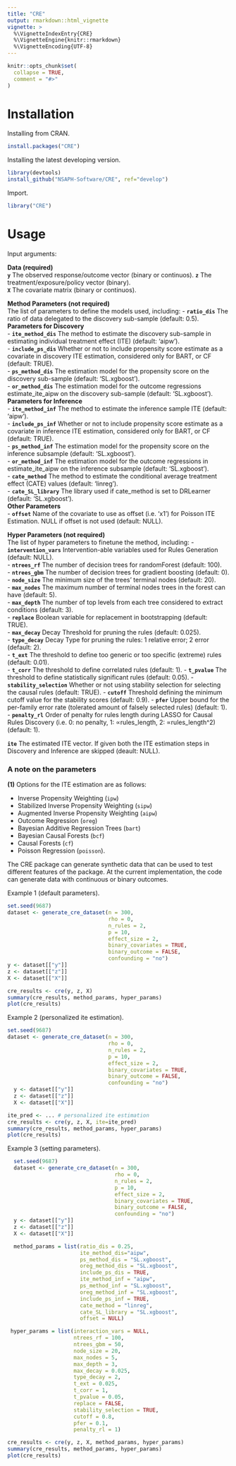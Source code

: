 ```yaml
---
title: "CRE"
output: rmarkdown::html_vignette
vignette: >
  %\VignetteIndexEntry{CRE}
  %\VignetteEngine{knitr::rmarkdown}
  %\VignetteEncoding{UTF-8}
---
```


```r
knitr::opts_chunk$set(
  collapse = TRUE,
  comment = "#>"
)
```

# Installation

Installing from CRAN.

```r
install.packages("CRE")
```

Installing the latest developing version. 

```r
library(devtools)
install_github("NSAPH-Software/CRE", ref="develop")
```

Import.

```r
library("CRE")
```

# Usage

Input arguments:

__Data (required)__   
**`y`** The observed response/outcome vector (binary or continuos).
**`z`** The treatment/exposure/policy vector (binary).    
**`X`** The covariate matrix (binary or continuos).    

__Method Parameters (not required)__    
The list of parameters to define the models used, including:
- **`ratio_dis`** The ratio of data delegated to the discovery sub-sample (default: 0.5). 
__Parameters for Discovery__           
- **`ite_method_dis`** The method to estimate the discovery sub-sample in estimating individual treatment effect (ITE) (default: 'aipw').    
- **`include_ps_dis`**  Whether or not to include propensity score estimate as a covariate in discovery ITE estimation, considered only for BART, or CF (default: TRUE).    
- **`ps_method_dis`** The estimation model for the propensity score on the discovery sub-sample (default: 'SL.xgboost').     
- **`or_method_dis`** The estimation model for the outcome regressions estimate_ite_aipw on the discovery sub-sample (default: 'SL.xgboost').      
__Parameters for Inference__     
- **`ite_method_inf`** The method to estimate the inference sample ITE (default: 'aipw').    
- **`include_ps_inf`** Whether or not to include propensity score estimate as a covariate in inference ITE estimation, considered only for BART, or CF (default: TRUE).     
- **`ps_method_inf`** The estimation model for the propensity score on the inference subsample (default: 'SL.xgboost').     
- **`or_method_inf`** The estimation model for the outcome regressions in estimate_ite_aipw on the inference subsample (default: 'SL.xgboost').     
- **`cate_method`** The method to estimate the conditional average treatment effect (CATE) values (default: 'linreg').     
- **`cate_SL_library`** The library used if cate_method is set to DRLearner (default: 'SL.xgboost').    
__Other Parameters__        
- **`offset`** Name of the covariate to use as offset (i.e. 'x1') for Poisson ITE Estimation. NULL if offset is not used (default: NULL).

__Hyper Parameters (not required)__     
The list of hyper parameters to finetune the method, including:
- **`intervention_vars`** Intervention-able variables used for Rules Generation (default: NULL).     
- **`ntrees_rf`** The number of decision trees for randomForest (default: 100).     
- **`ntrees_gbm`** The number of decision trees for gradient boosting (default: 0).     
- **`node_size`** The minimum size of the trees' terminal nodes (default: 20).      
- **`max_nodes`** The maximum number of terminal nodes trees in the forest can have (default: 5).    
- **`max_depth`** The number of top levels from each tree considered to extract conditions (default: 3).    
- **`replace`** Boolean variable for replacement in bootstrapping (default: TRUE).     
- **`max_decay`** Decay Threshold for pruning the rules (default: 0.025).     
- **`type_decay`** Decay Type for pruning the rules: 1 relative error; 2 error (default: 2).     
- **`t_ext`** The threshold to define too generic or too specific (extreme) rules (default: 0.01).     
- **`t_corr`** The threshold to define correlated rules (default: 1). 
- **`t_pvalue`** The threshold to define statistically significant rules (default: 0.05).
- **`stability_selection`** Whether or not using stability selection for selecting the causal rules (default: TRUE).
- **`cutoff`** Threshold defining the minimum cutoff value for the stability scores (default: 0.9).
- **`pfer`** Upper bound for the per-family error rate (tolerated amount of falsely selected rules) (default: 1).
- **`penalty_rl`** Order of penalty for rules length during LASSO for Causal
Rules Discovery (i.e. 0: no penalty, 1: ∝rules_length, 2: ∝rules_length^2) (default: 1).

**`ite`** The estimated ITE vector. If given both the ITE estimation steps in Discovery and Inference are skipped (deault: NULL).

### A note on the parameters

**(1)** Options for the ITE estimation are as follows: 

- Inverse Propensity Weighting (`ipw`)
- Stabilized Inverse Propensity Weighting (`sipw`)
- Augmented Inverse Propensity Weighting (`aipw`)
- Outcome Regression (`oreg`)
- Bayesian Additive Regression Trees (`bart`)
- Bayesian Causal Forests (`bcf`)
- Causal Forests (`cf`)
- Poisson Regression (`poisson`).


The CRE package can generate synthetic data that can be used to test different features of the package. At the current implementation, the code can generate data with continuous or binary outcomes. 

Example 1 (default parameters).
```R
set.seed(9687)
dataset <- generate_cre_dataset(n = 300, 
                                rho = 0, 
                                n_rules = 2, 
                                p = 10,
                                effect_size = 2, 
                                binary_covariates = TRUE,
                                binary_outcome = FALSE,
                                confounding = "no")
y <- dataset[["y"]]
z <- dataset[["z"]]
X <- dataset[["X"]]

cre_results <- cre(y, z, X)
summary(cre_results, method_params, hyper_params)
plot(cre_results)
```

Example 2 (personalized ite estimation).
```R
set.seed(9687)
dataset <- generate_cre_dataset(n = 300, 
                                rho = 0, 
                                n_rules = 2, 
                                p = 10,
                                effect_size = 2, 
                                binary_covariates = TRUE,
                                binary_outcome = FALSE,
                                confounding = "no")
  y <- dataset[["y"]]
  z <- dataset[["z"]]
  X <- dataset[["X"]]

ite_pred <- ... # personalized ite estimation
cre_results <- cre(y, z, X, ite=ite_pred)
summary(cre_results, method_params, hyper_params)
plot(cre_results)
```


Example 3 (setting parameters). 
```R
  set.seed(9687)
  dataset <- generate_cre_dataset(n = 300, 
                                  rho = 0, 
                                  n_rules = 2, 
                                  p = 10,
                                  effect_size = 2, 
                                  binary_covariates = TRUE,
                                  binary_outcome = FALSE,
                                  confounding = "no")
  y <- dataset[["y"]]
  z <- dataset[["z"]]
  X <- dataset[["X"]]

  method_params = list(ratio_dis = 0.25,
                       ite_method_dis="aipw",
                       ps_method_dis = "SL.xgboost",
                       oreg_method_dis = "SL.xgboost",
                       include_ps_dis = TRUE,
                       ite_method_inf = "aipw",
                       ps_method_inf = "SL.xgboost",
                       oreg_method_inf = "SL.xgboost",
                       include_ps_inf = TRUE,
                       cate_method = "linreg",
                       cate_SL_library = "SL.xgboost",
                       offset = NULL)

 hyper_params = list(interaction_vars = NULL,
                     ntrees_rf = 100,
                     ntrees_gbm = 50,
                     node_size = 20,
                     max_nodes = 5,
                     max_depth = 3,
                     max_decay = 0.025,
                     type_decay = 2,
                     t_ext = 0.025,
                     t_corr = 1,
                     t_pvalue = 0.05,
                     replace = FALSE,
                     stability_selection = TRUE,
                     cutoff = 0.8,
                     pfer = 0.1,
                     penalty_rl = 1)

cre_results <- cre(y, z, X, method_params, hyper_params)
summary(cre_results, method_params, hyper_params)
plot(cre_results)
```

